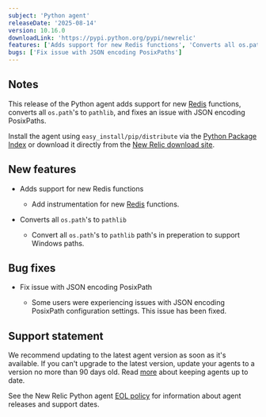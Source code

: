```yaml
---
subject: 'Python agent'
releaseDate: '2025-08-14'
version: 10.16.0
downloadLink: 'https://pypi.python.org/pypi/newrelic'
features: ['Adds support for new Redis functions', 'Converts all os.paths to pathlib']
bugs: ['Fix issue with JSON encoding PosixPaths']
---
```


## Notes

This release of the Python agent adds support for new [Redis](https://pypi.org/project/redis/) functions, converts all `os.path`'s to `pathlib`, and fixes an issue with JSON encoding PosixPaths. 

Install the agent using `easy_install/pip/distribute` via the [Python Package Index](https://pypi.python.org/pypi/newrelic) or download it directly from the [New Relic download site](https://download.newrelic.com/python_agent/release).

## New features

* Adds support for new Redis functions

  * Add instrumentation for new [Redis](https://pypi.org/project/redis/) functions.

* Converts all `os.path`'s to `pathlib`

  * Convert all `os.path`'s to `pathlib` path's in preperation to support Windows paths.

## Bug fixes

* Fix issue with JSON encoding PosixPath 

  * Some users were experiencing issues with JSON encoding PosixPath configuration settings. This issue has been fixed. 

## Support statement

We recommend updating to the latest agent version as soon as it's available. If you can't upgrade to the latest version, update your agents to a version no more than 90 days old. Read [more](/docs/new-relic-solutions/new-relic-one/install-configure/update-new-relic-agent/) about keeping agents up to date.

See the New Relic Python agent [EOL policy](/docs/apm/agents/python-agent/getting-started/python-agent-eol-policy/) for information about agent releases and support dates.

